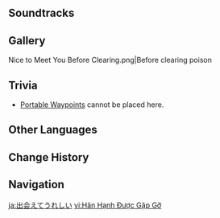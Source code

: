 {{Location Infobox
|image        = Nice to Meet You.png
|type         = Point of Interest
|type2        = Instance
|subarea      = Elynas
|area         = Beryl Region
|region       = Fontaine
|quest        = Limner, Dreamer, and Robotic Dog
}}
{{Location Intro|description=<p>{{If Self|Nice to Meet You|It|Nice to Meet You}} is only accessible during the {{Quest|Limner, Dreamer, and Robotic Dog}}. However the viewpoint can still be obtained after leaving the area, located in "A Very Warm Place" on top of  [[Elynas (NPC)|Elynas]]'s heart.  </p><p>This is where [[Elynas (NPC)|Elynas]] met with the [[Traveler]].</p>}}
<!--
==NPCs==
*
--><!--
==Interactables==
===Interactable Name===
{{Dialogue Start}}
:''':''' {{tx}}
{{Dialogue End}}
--><!--
==Descriptions==
{{Description|}}
-->
==Soundtracks==
{{Soundtracks by Category Table|type=location}}
<!--
==Lore==
-->
==Gallery==
<gallery>
Nice to Meet You Before Clearing.png|Before clearing poison
</gallery>
<!--
==Video Guides==
{{EVT
|video   = 
|caption = 
}}
-->
==Trivia==
* [[Portable Waypoint]]s cannot be placed here.

==Other Languages==
{{Other Languages
|en       = Nice to Meet You
|zhs      = 很高兴见到你
|zhs_rm   = Hěn Gāoxìng Jiàndào Nǐ
|zht      = 很高興見到{{MC|m=你|f=妳}}
|zht_rm   = Hěn Gāoxìng Jiàndào Nǐ
|zh_tl    = Very Happy to Meet You
|ja       = {{Rubi|出会|であ}}えてうれしい
|ja_rm    = Deaete Ureshii
|ja_tl    = Happy to Meet You
|ko       = 만나서 반가워
|ko_rm    = 
|ko_tl    = 
|es       = Alegría del Encuentro
|es_tl    = Joy of the Encounter
|fr       = Quelle rencontre agréable
|fr_tl    = What a Pleasant Encounter
|ru       = Рады встретиться
|ru_tl    = Glad to Meet You
|th       = ยินดีที่ได้รู้จักนะ
|th_rm    = 
|th_tl    = 
|vi       = Hân Hạnh Được Gặp Gỡ
|vi_tl    = 
|de       = Schön, dich kennenzulernen.
|de_tl    = Nice to Meet You.
|id       = Nice to Meet You
|pt       = É um Prazer lhe Conhecer
|pt_tl    = It's a Pleasure to Meet You
|tr       = Tanıştığıma Memnun Oldum
|tr_tl    = Pleased to Meet You
|it       = Piacere di conoscerti
|it_tl    = 
}}

==Change History==
{{Change History|4.0}}

==Navigation==
{{PoI Navbox|Fontaine}}

[[ja:出会えてうれしい]]
[[vi:Hân Hạnh Được Gặp Gỡ]]